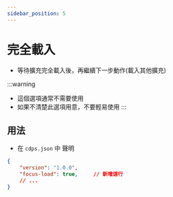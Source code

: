 ```yaml
---
sidebar_position: 5
---
```


# 完全載入
- 等待擴充完全載入後，再繼續下一步動作(載入其他擴充)

:::warning
- 這個選項通常不需要使用
- 如果不清楚此選項用意，不要輕易使用
:::

## 用法
- 在 `cdps.json` 中 聲明
```json
{
    "version": "1.0.0",
    "focus-load": true,     // 新增這行
    // ...
}
```